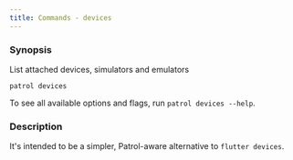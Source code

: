 ```yaml
---
title: Commands - devices
---
```


### Synopsis

List attached devices, simulators and emulators

```
patrol devices
```

To see all available options and flags, run `patrol devices --help`.

### Description

It's intended to be a simpler, Patrol-aware alternative to `flutter devices`.
